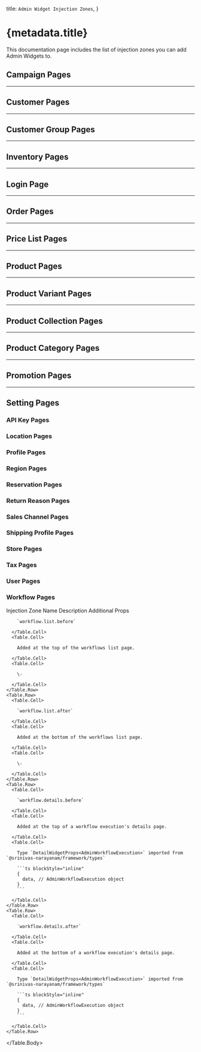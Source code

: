 
  title: `Admin Widget Injection Zones`,
}

# {metadata.title}

This documentation page includes the list of injection zones you can add Admin Widgets to.

## Campaign Pages

<CampaignContent />

---

## Customer Pages

<CustomerContent />

---

## Customer Group Pages

<CustomerGroupContent />

---

## Inventory Pages

<InventoryContent />

---

## Login Page

<LoginContent />

---

## Order Pages

<OrderContent />

---

## Price List Pages

<PricingContent />

---

## Product Pages

<ProductContent />

---

## Product Variant Pages

<ProductVariantContent />

---

## Product Collection Pages

<ProductCollectionContent />

---

## Product Category Pages

<ProductCategoryContent />

---

## Promotion Pages

<PromotionContent />

---

## Setting Pages

### API Key Pages

<ApiKeyContent />

### Location Pages

<StockLocationContent />

### Profile Pages

<ProfileContent />

### Region Pages

<RegionContent />

### Reservation Pages

<ReservationContent />

### Return Reason Pages

<ReturnReasonContent />

### Sales Channel Pages

<SalesChannelContent />

### Shipping Profile Pages

<ShippingProfileContent />

### Store Pages

<StoreContent />

### Tax Pages

<TaxContent />

### User Pages

<UserContent />

### Workflow Pages

<Table>
  <Table.Header>
    <Table.Row>
      <Table.HeaderCell className="w-1/3">Injection Zone Name</Table.HeaderCell>
      <Table.HeaderCell className="w-1/3">Description</Table.HeaderCell>
      <Table.HeaderCell className="w-1/3">Additional Props</Table.HeaderCell>
    </Table.Row>
  </Table.Header>
  <Table.Body>
    <Table.Row>
      <Table.Cell>

        `workflow.list.before`

      </Table.Cell>
      <Table.Cell>

        Added at the top of the workflows list page.

      </Table.Cell>
      <Table.Cell>

        \-

      </Table.Cell>
    </Table.Row>
    <Table.Row>
      <Table.Cell>

        `workflow.list.after`

      </Table.Cell>
      <Table.Cell>

        Added at the bottom of the workflows list page.

      </Table.Cell>
      <Table.Cell>

        \-

      </Table.Cell>
    </Table.Row>
    <Table.Row>
      <Table.Cell>

        `workflow.details.before`

      </Table.Cell>
      <Table.Cell>

        Added at the top of a workflow execution's details page.

      </Table.Cell>
      <Table.Cell>
      
        Type `DetailWidgetProps<AdminWorkflowExecution>` imported from `@srinivas-narayanam/framework/types`

        ```ts blockStyle="inline"
        {
          data, // AdminWorkflowExecution object
        }
        ```

      </Table.Cell>
    </Table.Row>
    <Table.Row>
      <Table.Cell>

        `workflow.details.after`

      </Table.Cell>
      <Table.Cell>

        Added at the bottom of a workflow execution's details page.

      </Table.Cell>
      <Table.Cell>
      
        Type `DetailWidgetProps<AdminWorkflowExecution>` imported from `@srinivas-narayanam/framework/types`

        ```ts blockStyle="inline"
        {
          data, // AdminWorkflowExecution object
        }
        ```

      </Table.Cell>
    </Table.Row>
  </Table.Body>
</Table>
